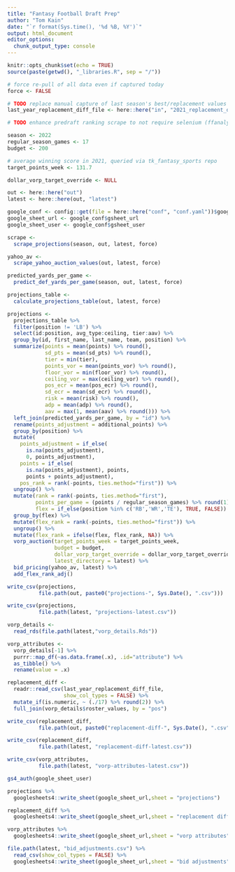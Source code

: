 ```yaml
---
title: "Fantasy Football Draft Prep"
author: "Tom Kain"
date: "`r format(Sys.time(), '%d %B, %Y')`"
output: html_document
editor_options: 
  chunk_output_type: console
---
```


```r
knitr::opts_chunk$set(echo = TRUE)
source(paste(getwd(), "_libraries.R", sep = "/"))
```

```r
# force re-pull of all data even if captured today
force <- FALSE

# TODO replace manual capture of last season's best/replacement values with api query
last_year_replacement_diff_file <- here::here("in", "2021_replacement_diff.csv")

# TODO enhance predraft ranking scrape to not require selenium (ffanalytics::yahoo_draft())

season <- 2022
regular_season_games <- 17
budget <- 200

# average winning score in 2021, queried via tk_fantasy_sports repo
target_points_week <- 131.7 

dollar_vorp_target_override <- NULL

out <- here::here("out")
latest <- here::here(out, "latest")

google_conf <- config::get(file = here::here("conf", "conf.yaml"))$google
google_sheet_url <- google_conf$gsheet_url
google_sheet_user <- google_conf$gsheet_user
```

```r
scrape <- 
  scrape_projections(season, out, latest, force)
```

```r
yahoo_av <- 
  scrape_yahoo_auction_values(out, latest, force)
```

```r
predicted_yards_per_game <- 
  predict_def_yards_per_game(season, out, latest, force)
```

```r
projections_table <- 
  calculate_projections_table(out, latest, force)
```

```r
projections <-
  projections_table %>%
  filter(position != 'LB') %>% 
  select(id:position, avg_type:ceiling, tier:aav) %>% 
  group_by(id, first_name, last_name, team, position) %>% 
  summarize(points = mean(points) %>% round(),
            sd_pts = mean(sd_pts) %>% round(),
            tier = min(tier),
            points_vor = mean(points_vor) %>% round(),
            floor_vor = min(floor_vor) %>% round(),
            ceiling_vor = max(ceiling_vor) %>% round(),
            pos_ecr = mean(pos_ecr) %>% round(),
            sd_ecr = mean(sd_ecr) %>% round(),
            risk = mean(risk) %>% round(),
            adp = mean(adp) %>% round(),
            aav = max(1, mean(aav) %>% round())) %>% 
  left_join(predicted_yards_per_game, by = "id") %>%
  rename(points_adjustment = additional_points) %>% 
  group_by(position) %>% 
  mutate(
    points_adjustment = if_else(
      is.na(points_adjustment), 
      0, points_adjustment),
    points = if_else(
      is.na(points_adjustment), points,
      points + points_adjustment),
    pos_rank = rank(-points, ties.method="first")) %>% 
  ungroup() %>% 
  mutate(rank = rank(-points, ties.method="first"),
         points_per_game = (points / regular_season_games) %>% round(1),
         flex = if_else(position %in% c('RB','WR','TE'), TRUE, FALSE)) %>% 
  group_by(flex) %>% 
  mutate(flex_rank = rank(-points, ties.method="first")) %>% 
  ungroup() %>% 
  mutate(flex_rank = ifelse(flex, flex_rank, NA)) %>% 
  vorp_auction(target_points_week = target_points_week,
               budget = budget,
               dollar_vorp_target_override = dollar_vorp_target_override,
               latest_directory = latest) %>% 
  bid_pricing(yahoo_av, latest) %>% 
  add_flex_rank_adj()

write_csv(projections, 
          file.path(out, paste0("projections-", Sys.Date(), ".csv")))

write_csv(projections, 
          file.path(latest, "projections-latest.csv"))
```

```r
vorp_details <-
  read_rds(file.path(latest,"vorp_details.Rds"))

vorp_attributes <-
  vorp_details[-1] %>% 
  purrr::map_df(~as.data.frame(.x), .id="attribute") %>% 
  as_tibble() %>% 
  rename(value = .x)

replacement_diff <-
  readr::read_csv(last_year_replacement_diff_file,
                  show_col_types = FALSE) %>% 
  mutate_if(is.numeric, ~ (./17) %>% round(2)) %>% 
  full_join(vorp_details$roster_values, by = "pos")

write_csv(replacement_diff, 
          file.path(out, paste0("replacement-diff-", Sys.Date(), ".csv")))

write_csv(replacement_diff, 
          file.path(latest, "replacement-diff-latest.csv"))

write_csv(vorp_attributes,
          file.path(latest, "vorp-attributes-latest.csv"))
```

```r
gs4_auth(google_sheet_user)

projections %>% 
  googlesheets4::write_sheet(google_sheet_url,sheet = "projections")

replacement_diff %>% 
  googlesheets4::write_sheet(google_sheet_url,sheet = "replacement diff")

vorp_attributes %>% 
  googlesheets4::write_sheet(google_sheet_url,sheet = "vorp attributes")

file.path(latest, "bid_adjustments.csv") %>% 
  read_csv(show_col_types = FALSE) %>% 
  googlesheets4::write_sheet(google_sheet_url,sheet = "bid adjustments")
```
